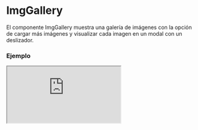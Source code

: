 # ImgGallery

El componente ImgGallery muestra una galería de imágenes con la opción de cargar más imágenes y visualizar cada imagen en un modal con un deslizador.


### Ejemplo

<Iframe minHeightIframe="30dvh" src="https://fenextjs-component-storybook.vercel.app/iframe.html?args=&id=img-imggallery--index&viewMode=story" />

### Importacion

Para importar el componente ImgGallery, se puede hacer desde fenextjs

```tsx copy
import { ImgGallery } from "fenextjs";
```

### Parametros

| Parametro | Tipo | Requerido | Default | Descripcion |
| --------- | ---- | --------- | ------- | ----------- |
| imgs | ImgProps[] | sí |  | Lista de imágenes a mostrar en la galería. |
| buttonShowMoreImg | Omit\<ButtonProps, 'onClick'\> | no | \{ children: 'Show more pictures' \} | Propiedades del botón para mostrar más imágenes. |
| buttonHiddenMoreImg | Omit\<ButtonProps, 'onClick'\> | no | \{ children: 'Hidden pictures' \} | Propiedades del botón para ocultar imágenes adicionales. |
| loader | boolean | no | false | Indica si el componente está en estado de carga, mostrando un cargador en lugar de las imágenes. |
| nLoader | number | no | 5 | Número de elementos que mostrarán el loader mientras se cargan las imágenes. |
| className | string | no | '' | Clase CSS para personalizar el contenedor de la galería. |

### Storybook

Para ver el storybook del componente lo puede hacer con este [link](https://fenextjs-component-storybook.vercel.app/?path=/story/img-imggallery--index)

### Usos

- Galería básica

```tsx copy
<ImgGallery imgs={imageList} />
```

- Galería con botón personalizado

```tsx copy
<ImgGallery imgs={imageList} buttonShowMoreImg={{ children: "Ver más imágenes" }} />
```

- Galería en estado de carga

```tsx copy
<ImgGallery loader={true} nLoader={3} />
```

